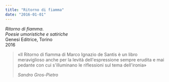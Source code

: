 ```yaml
---
title: "Ritorno di fiamma"
date: "2016-01-01"
---
```


_Ritorno di fiamma._ \
_Poesie umoristiche e satiriche_ \
Genesi Editrice, Torino \
2016

> «Il Ritorno di fiamma di Marco Ignazio de Santis è un libro
> meraviglioso anche per la levità dell'espressione sempre erudita e mai
> pedante con cui s'illuminano le riflessioni sul tema dell'ironia»
>
> <cite>Sandro Gros-Pietro</cite>
